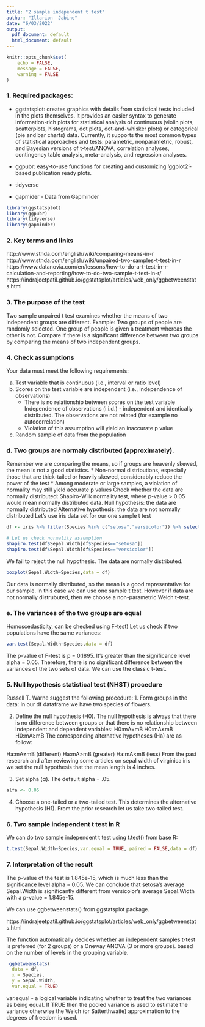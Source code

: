 ---
title: "2 sample independent t test"
author: "Illarion  Jabine"
date: "6/03/2022"
output:
  pdf_document: default
  html_document: default
---

```{r setup, include=FALSE}
knitr::opts_chunk$set(
	echo = FALSE,
	message = FALSE,
	warning = FALSE
)
```


### 1. Required packages:


* ggstatsplot: 
creates graphics with details from statistical tests included in the plots themselves. 
It provides an easier syntax to generate information-rich plots for statistical analysis of continuous (violin plots, scatterplots, histograms, dot plots, dot-and-whisker plots) or categorical (pie and bar charts) data. 
Currently, it supports the most common types of statistical approaches and tests: parametric, nonparametric, robust, and Bayesian versions of t-test/ANOVA, correlation analyses, contingency table analysis, meta-analysis, and regression analyses.

* ggpubr:
easy-to-use functions for creating and customizing 'ggplot2'- based publication ready plots.
* tidyverse
* gapmider - Data from Gapminder
```{r load libraries, message=FALSE, warning=FALSE}
library(ggstatsplot)
library(ggpubr)
library(tidyverse)
library(gapminder)
```


### 2. Key terms and links
 http://www.sthda.com/english/wiki/comparing-means-in-r
 http://www.sthda.com/english/wiki/unpaired-two-samples-t-test-in-r
 https://www.datanovia.com/en/lessons/how-to-do-a-t-test-in-r-calculation-and-reporting/how-to-do-two-sample-t-test-in-r/
 https://indrajeetpatil.github.io/ggstatsplot/articles/web_only/ggbetweenstats.html

### 3. The purpose of the test
Two sample unpaired t test examines whether the means of two independent groups are different. 
Example: Two groups of people are randomly selected. One group of people is given a treatment whereas the other is not. Compare if there is a significant difference between two groups by comparing the means of two independent groups.

### 4. Check assumptions
Your data must meet the following requirements:

a. Test variable that is continuous (i.e., interval or ratio level)
b. Scores on the test variable are independent (i.e., independence of observations)
   * There is no relationship between scores on the test variable
   Independence of observations (i.i.d.) - independent and identically distributed. The observations are not related (for example no autocorrelation)
   * Violation of this assumption will yield an inaccurate p value
c. Random sample of data from the population

### d. Two groups are normaly distributed (approximately). 

Remember we are comparing the means, so if groups are heavenly skewed, the mean is not a good statistics.
   * Non-normal distributions, especially those that are thick-tailed or heavily skewed, considerably reduce the power of the test
   * Among moderate or large samples, a violation of normality may still yield accurate p values
   Check whether the data are normally distributed:
     Shapiro-Wilk normality test, where p-value > 0.05 would mean normally distributed data.
     Null hypothesis: the data are normally distributed
     Alternative hypothesis: the data are not normally distributed
Let's use iris data set for our one sample t test
```{r}

df <- iris %>% filter(Species %in% c("setosa","versicolor")) %>% select(Species,Sepal.Width)

# Let us check normality assumption
shapiro.test(df$Sepal.Width[df$Species=="setosa"])
shapiro.test(df$Sepal.Width[df$Species=="versicolor"])

```
We fail to reject the null hypothesis. The data are normally distributed.
```{r}
boxplot(Sepal.Width~Species,data = df)

```
Our data is normally distributed, so the mean is a good representative for our sample. In this case we can use one sample t test. 
However if data are not normally distrubuted, then we choose a non-parametric Welch t-test.

### e. The variances of the two groups are equal
Homoscedasticity, can be checked using F-test)
Let us check if two populations have the same variances:
```{r}
var.test(Sepal.Width~Species,data = df)
```
The p-value of F-test is p = 0.1895. It’s greater than the significance level alpha = 0.05. Therefore, there is no significant difference between the variances of the two sets of data. We can use the classic t-test.

 
### 5. Null hypothesis statistical test (NHST) procedure

Russell T. Warne suggest the following procedure:
1. Form groups in the data:
In our df dataframe we have two species of flowers.


2. Define the null hypothesis (H0). The null hypothesis is always that there is no difference between groups or that there is no relationship between independent and dependent variables:
H0:mA=mB 
H0:mA≤mB
H0:mA≥mB
The corresponding alternative hypotheses (Ha) are as follow:

Ha:mA≠mB (different)
Ha:mA>mB (greater)
Ha:mA<mB (less)
From the past research and after reviewing some articles on sepal width of virginica iris we set the null hypothesis that the mean length is 4 inches. 

3. Set alpha (α). The default alpha = .05.
```{r}
alfa <- 0.05
```

4. Choose a one-tailed or a two-tailed test. This determines the alternative hypothesis (H1).
From the prior research let us take two-tailed test.


### 6. Two sample independent t test in R
We can do two sample independent t test using t.test() from base R:
```{r}
t.test(Sepal.Width~Species,var.equal = TRUE, paired = FALSE,data = df)

```
### 7. Interpretation of the result

The p-value of the test is 1.845e-15, which is much less than the significance level alpha = 0.05. We can conclude that setosa’s average Sepal.Width is significantly different from versicolor’s average Sepal.Width with a p-value = 1.845e-15.

We can use ggbetweenstats() from ggstatsplot package.

https://indrajeetpatil.github.io/ggstatsplot/articles/web_only/ggbetweenstats.html

The function automatically decides whether an independent samples t-test is preferred (for 2 groups) or a Oneway ANOVA (3 or more groups). based on the number of levels in the grouping variable.

```{r}
 ggbetweenstats(
  data = df,
  x = Species,
  y = Sepal.Width,
  var.equal = TRUE)
```
var.equal - a logical variable indicating whether to treat the two variances as being equal. If TRUE then the pooled variance is used to estimate the variance otherwise the Welch (or Satterthwaite) approximation to the degrees of freedom is used.

